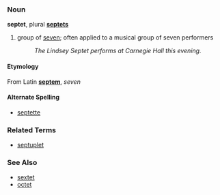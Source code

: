 ===Noun===
'''septet''', plural '''[[septets]]'''

# group of [[seven]]; often applied to a musical group of seven performers
#: ''The Lindsey Septet performs at Carnegie Hall this evening.''

====Etymology====
From Latin '''[[septem]]''', ''seven''

====Alternate Spelling====
*[[septette]]

===Related Terms===
*[[septuplet]]

===See Also===
*[[sextet]]
*[[octet]]